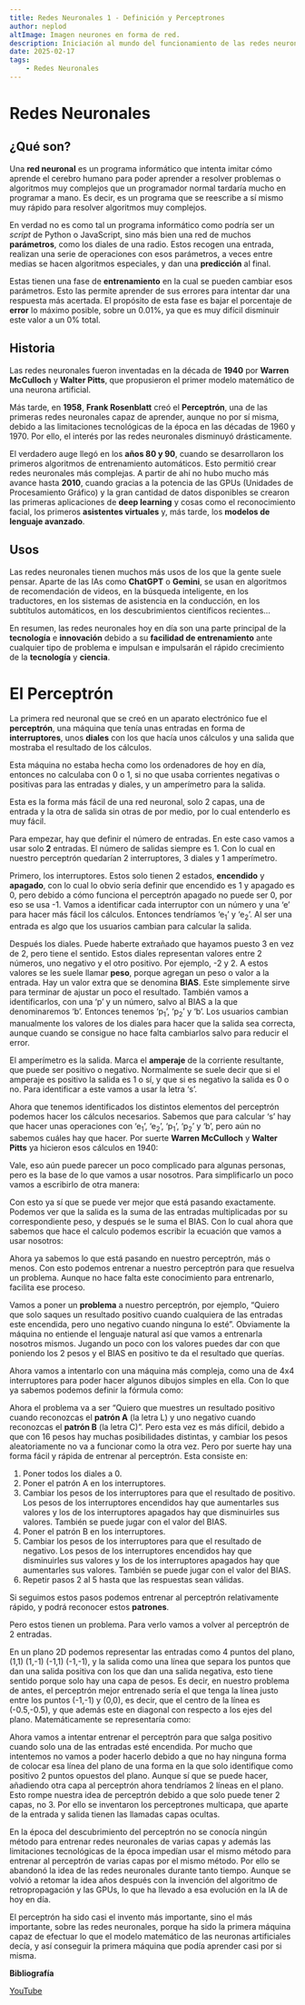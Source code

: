 ```yaml
---
title: Redes Neuronales 1 - Definición y Perceptrones
author: neplod
altImage: Imagen neurones en forma de red.
description: Iniciación al mundo del funcionamiento de las redes neuronales y la inteligencia artificial. Resumen sobre redes neuronales y perceptrones.
date: 2025-02-17
tags: 
    - Redes Neuronales
---
```


# Redes Neuronales
## ¿Qué son?

Una **red neuronal** es un programa informático que intenta imitar cómo aprende el cerebro humano para poder aprender a resolver problemas o algoritmos muy complejos que un programador normal tardaría mucho en programar a mano. Es decir, es un programa que se reescribe a sí mismo muy rápido para resolver algoritmos muy complejos.

En verdad no es como tal un programa informático como podría ser un _script_ de Python o JavaScript, sino más bien una red de muchos **parámetros**, como los diales de una radio. Estos recogen una entrada, realizan una serie de operaciones con esos parámetros, a veces entre medias se hacen algoritmos especiales, y dan una **predicción** al final.

Estas tienen una fase de **entrenamiento** en la cual se pueden cambiar esos parámetros. Esto las permite aprender de sus errores para intentar dar una respuesta más acertada. El propósito de esta fase es bajar el porcentaje de **error** lo máximo posible, sobre un 0.01%, ya que es muy difícil disminuir este valor a un 0% total.

## Historia

Las redes neuronales fueron inventadas en la década de **1940** por **Warren McCulloch** y **Walter Pitts**, que propusieron el primer modelo matemático de una neurona artificial.

Más tarde, en **1958**, **Frank Rosenblatt** creó el **Perceptrón**, una de las primeras redes neuronales capaz de aprender, aunque no por sí misma, debido a las limitaciones tecnológicas de la época en las décadas de 1960 y 1970. Por ello, el interés por las redes neuronales disminuyó drásticamente.

El verdadero auge llegó en los **años 80 y 90**, cuando se desarrollaron los primeros algoritmos de entrenamiento automáticos. Esto permitió crear redes neuronales más complejas. A partir de ahí no hubo mucho más avance hasta **2010**, cuando gracias a la potencia de las GPUs (Unidades de Procesamiento Gráfico) y la gran cantidad de datos disponibles se crearon las primeras aplicaciones de **deep learning** y cosas como el reconocimiento facial, los primeros **asistentes virtuales** y, más tarde, los **modelos de lenguaje avanzado**.

## Usos

Las redes neuronales tienen muchos más usos de los que la gente suele pensar. Aparte de las IAs como **ChatGPT** o **Gemini**, se usan en algoritmos de recomendación de videos, en la búsqueda inteligente, en los traductores, en los sistemas de asistencia en la conducción, en los subtítulos automáticos, en los descubrimientos científicos recientes…

En resumen, las redes neuronales hoy en día son una parte principal de la **tecnología** e **innovación** debido a su **facilidad de entrenamiento** ante cualquier tipo de problema e impulsan e impulsarán el rápido crecimiento de la **tecnología** y **ciencia**.

# El Perceptrón

La primera red neuronal que se creó en un aparato electrónico fue el **perceptrón**, una máquina que tenía unas entradas en forma de **interruptores**, unos **diales** con los que hacía unos cálculos y una salida que mostraba el resultado de los cálculos.

Esta máquina no estaba hecha como los ordenadores de hoy en día, entonces no calculaba con 0 o 1, si no que usaba corrientes negativas o positivas para las entradas y diales, y un amperímetro para la salida.

Esta es la forma más fácil de una red neuronal, solo 2 capas, una de entrada y la otra de salida sin otras de por medio, por lo cual entenderlo es muy fácil.

Para empezar, hay que definir el número de entradas. En este caso vamos a usar solo **2** entradas. El número de salidas siempre es 1. Con lo cual en nuestro perceptrón quedarían 2 interruptores, 3 diales y 1 amperímetro.

Primero, los interruptores. Estos solo tienen 2 estados, **encendido** y **apagado**, con lo cual lo obvio sería definir que encendido es 1 y apagado es 0, pero debido a cómo funciona el perceptrón apagado no puede ser 0, por eso se usa -1. Vamos a identificar cada interruptor con un número y una ‘e’ para hacer más fácil los cálculos. Entonces tendríamos ‘e<sub>1</sub>’ y ‘e<sub>2</sub>’. Al ser una entrada es algo que los usuarios cambian para calcular la salida.

Después los diales. Puede haberte extrañado que hayamos puesto 3 en vez de 2, pero tiene el sentido. Estos diales representan valores entre 2 números, uno negativo y el otro positivo. Por ejemplo, -2 y 2. A estos valores se les suele llamar **peso**, porque agregan un peso o valor a la entrada. Hay un valor extra que se denomina **BIAS**. Este simplemente sirve para terminar de ajustar un poco el resultado. También vamos a identificarlos, con una ‘p’ y un número, salvo al BIAS a la que denominaremos ‘b’. Entonces tenemos ‘p<sub>1</sub>’, ‘p<sub>2</sub>’ y ‘b’. Los usuarios cambian manualmente los valores de los diales para hacer que la salida sea correcta, aunque cuando se consigue no hace falta cambiarlos salvo para reducir el error.

El amperímetro es la salida. Marca el **amperaje** de la corriente resultante, que puede ser positivo o negativo. Normalmente se suele decir que si el amperaje es positivo la salida es 1 o sí, y que si es negativo la salida es 0 o no. Para identificar a este vamos a usar la letra ‘s’.

Ahora que tenemos identificados los distintos elementos del perceptrón podemos hacer los cálculos necesarios. Sabemos que para calcular ‘s’ hay que hacer unas operaciones con ‘e<sub>1</sub>’, ‘e<sub>2</sub>’, ‘p<sub>1</sub>’, ‘p<sub>2</sub>’ y ‘b’, pero aún no sabemos cuáles hay que hacer. Por suerte **Warren McCulloch** y **Walter Pitts** ya hicieron esos cálculos en 1940:

<Latex formula='s=\sum\limits_{i=0}^{n} e_i\ p_i\ +b'/>

Vale, eso aún puede parecer un poco complicado para algunas personas, pero es la base de lo que vamos a usar nosotros. Para simplificarlo un poco vamos a escribirlo de otra manera:

<Latex formula='s=e_1\times p_1+\ldots+e_n\times p_n+b'/>

Con esto ya sí que se puede ver mejor que está pasando exactamente. Podemos ver que la salida es la suma de las entradas multiplicadas por su correspondiente peso, y después se le suma el BIAS. Con lo cual ahora que sabemos que hace el calculo podemos escribir la ecuación que vamos a usar nosotros:

<Latex formula='s=e_1\times p_1+e_2\times p_2+b'/>

Ahora ya sabemos lo que está pasando en nuestro perceptrón, más o menos. Con esto podemos entrenar a nuestro perceptrón para que resuelva un problema. Aunque no hace falta este conocimiento para entrenarlo, facilita ese proceso.

Vamos a poner un **problema** a nuestro perceptrón, por ejemplo, “Quiero que solo saques un resultado positivo cuando cualquiera de las entradas este encendida, pero uno negativo cuando ninguna lo esté”. Obviamente la máquina no entiende el lenguaje natural así que vamos a entrenarla nosotros mismos. Jugando un poco con los valores puedes dar con que poniendo los 2 pesos y el BIAS en positivo te da el resultado que querías.

Ahora vamos a intentarlo con una máquina más compleja, como una de 4x4 interruptores para poder hacer algunos dibujos simples en ella. Con lo que ya sabemos podemos definir la fórmula como:

<Latex formula='s=e_1\times p_1+e_2\times p_2+\ldots+e_15\times p_15+e_16\times p_16+b'/>

Ahora el problema va a ser “Quiero que muestres un resultado positivo cuando reconozcas el **patrón A** (la letra L) y uno negativo cuando reconozcas el **patrón B** (la letra C)”. Pero esta vez es más difícil, debido a que con 16 pesos hay muchas posibilidades distintas, y cambiar los pesos aleatoriamente no va a funcionar como la otra vez. Pero por suerte hay una forma fácil y rápida de entrenar al perceptrón. Esta consiste en:

1. Poner todos los diales a 0.
2. Poner el patrón A en los interruptores.
3. Cambiar los pesos de los interruptores para que el resultado de positivo. Los pesos de los interruptores encendidos hay que aumentarles sus valores y los de los interruptores apagados hay que disminuirles sus valores. También se puede jugar con el valor del BIAS.
4. Poner el patrón B en los interruptores.
5. Cambiar los pesos de los interruptores para que el resultado de negativo. Los pesos de los interruptores encendidos hay que disminuirles sus valores y los de los interruptores apagados hay que aumentarles sus valores. También se puede jugar con el valor del BIAS.
6. Repetir pasos 2 al 5 hasta que las respuestas sean válidas.

Si seguimos estos pasos podemos entrenar al perceptrón relativamente rápido, y podrá reconocer estos **patrones**.

Pero estos tienen un problema. Para verlo vamos a volver al perceptrón de 2 entradas.

En un plano 2D podemos representar las entradas como 4 puntos del plano, (1,1) (1,-1) (-1,1) (-1,-1), y la salida como una línea que separa los puntos que dan una salida positiva con los que dan una salida negativa, esto tiene sentido porque solo hay una capa de pesos. Es decir, en nuestro problema de antes, el perceptrón mejor entrenado sería el que tenga la línea justo entre los puntos (-1,-1) y (0,0), es decir, que el centro de la línea es (-0.5,-0.5), y que además este en diagonal con respecto a los ejes del plano. Matemáticamente se representaría como:

<Latex formula='y=f(x)=x-1.5'/>

Ahora vamos a intentar entrenar el perceptrón para que salga positivo cuando solo una de las entradas esté encendida. Por mucho que intentemos no vamos a poder hacerlo debido a que no hay ninguna forma de colocar esa línea del plano de una forma en la que solo identifique como positivo 2 puntos opuestos del plano. Aunque sí que se puede hacer, añadiendo otra capa al perceptrón ahora tendríamos 2 líneas en el plano. Esto rompe nuestra idea de perceptrón debido a que solo puede tener 2 capas, no 3. Por ello se inventaron los perceptrones multicapa, que aparte de la entrada y salida tienen las llamadas capas ocultas.

En la época del descubrimiento del perceptrón no se conocía ningún método para entrenar redes neuronales de varias capas y además las limitaciones tecnológicas de la época impedían usar el mismo método para entrenar al perceptrón de varias capas por el mismo método. Por ello se abandonó la idea de las redes neuronales durante tanto tiempo. Aunque se volvió a retomar la idea años después con la invención del algoritmo de retropropagación y las GPUs, lo que ha llevado a esa evolución en la IA de hoy en día.

El perceptrón ha sido casi el invento más importante, sino el más importante, sobre las redes neuronales, porque ha sido la primera máquina capaz de efectuar lo que el modelo matemático de las neuronas artificiales decía, y así conseguir la primera máquina que podía aprender casi por si misma.

**Bibliografía**

[YouTube](https://www.youtube.com/watch?v=l-9ALe3U-Fg)
